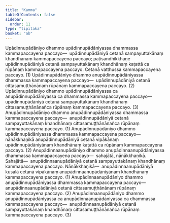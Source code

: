 ```yaml
---
title: "Kamma"
tableOfContents: false
sidebar:
  order: 11
type: "tipitaka"
basket: "ab"
---
```



<DynamicBreadcrumb />

<Division number="69">

<Paragraph number="2680">
Upādinnupādāniyo dhammo upādinnupādāniyassa dhammassa kammapaccayena paccayo—  upādinnupādāniyā cetanā sampayuttakānaṃ khandhānaṃ kammapaccayena paccayo; paṭisandhikkhaṇe upādinnupādāniyā cetanā sampayuttakānaṃ khandhānaṃ kaṭattā ca rūpānaṃ kammapaccayena paccayo. Cetanā vatthussa kammapaccayena paccayo. (1)
</Paragraph>

<Paragraph number="2681">
Upādinnupādāniyo dhammo anupādinnupādāniyassa dhammassa kammapaccayena paccayo—  upādinnupādāniyā cetanā cittasamuṭṭhānānaṃ rūpānaṃ kammapaccayena paccayo. (2)
</Paragraph>

<Paragraph number="2682">
Upādinnupādāniyo dhammo upādinnupādāniyassa ca anupādinnupādāniyassa ca dhammassa kammapaccayena paccayo—  upādinnupādāniyā cetanā sampayuttakānaṃ khandhānaṃ cittasamuṭṭhānānañca rūpānaṃ kammapaccayena paccayo. (3)
</Paragraph>

<Paragraph number="2683">
Anupādinnupādāniyo dhammo anupādinnupādāniyassa dhammassa kammapaccayena paccayo—  anupādinnupādāniyā cetanā sampayuttakānaṃ khandhānaṃ cittasamuṭṭhānānañca rūpānaṃ kammapaccayena paccayo. (1)
</Paragraph>

<Paragraph number="2684">
Anupādinnupādāniyo dhammo upādinnupādāniyassa dhammassa kammapaccayena paccayo—  nānākkhaṇikā anupādinnupādāniyā cetanā vipākānaṃ upādinnupādāniyānaṃ khandhānaṃ kaṭattā ca rūpānaṃ kammapaccayena paccayo. (2)
</Paragraph>

</Division>
<Division number="70">

<Paragraph number="2685">
Anupādinnaanupādāniyo dhammo anupādinnaanupādāniyassa dhammassa kammapaccayena paccayo—  sahajātā, nānākkhaṇikā. <Emphasis>Sahajātā</Emphasis>—  anupādinnaanupādāniyā cetanā sampayuttakānaṃ khandhānaṃ kammapaccayena paccayo. <Emphasis>Nānākkhaṇikā</Emphasis>—  anupādinnaanupādāniyā kusalā cetanā vipākānaṃ anupādinnaanupādāniyānaṃ khandhānaṃ kammapaccayena paccayo. (1)
</Paragraph>

<Paragraph number="2686">
Anupādinnaanupādāniyo dhammo anupādinnupādāniyassa dhammassa kammapaccayena paccayo—  anupādinnaanupādāniyā cetanā cittasamuṭṭhānānaṃ rūpānaṃ kammapaccayena paccayo. (2)
</Paragraph>

<Paragraph number="2687">
Anupādinnaanupādāniyo dhammo anupādinnupādāniyassa ca anupādinnaanupādāniyassa ca dhammassa kammapaccayena paccayo—  anupādinnaanupādāniyā cetanā sampayuttakānaṃ khandhānaṃ cittasamuṭṭhānānañca rūpānaṃ kammapaccayena paccayo. (3)
</Paragraph>
</Division>